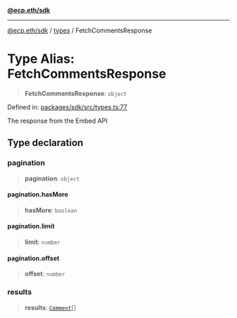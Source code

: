 [**@ecp.eth/sdk**](/sdk-reference/index.mdx)

***

[@ecp.eth/sdk](/sdk-reference/index.mdx) / [types](/sdk-reference/types/index.mdx) / FetchCommentsResponse

# Type Alias: FetchCommentsResponse

> **FetchCommentsResponse**: `object`

Defined in: [packages/sdk/src/types.ts:77](https://github.com/ecp-eth/comments-monorepo/blob/main/packages/sdk/src/types.ts#L77)

The response from the Embed API

## Type declaration

### pagination

> **pagination**: `object`

#### pagination.hasMore

> **hasMore**: `boolean`

#### pagination.limit

> **limit**: `number`

#### pagination.offset

> **offset**: `number`

### results

> **results**: [`Comment`](/sdk-reference/types/type-aliases/Comment.mdx)[]
